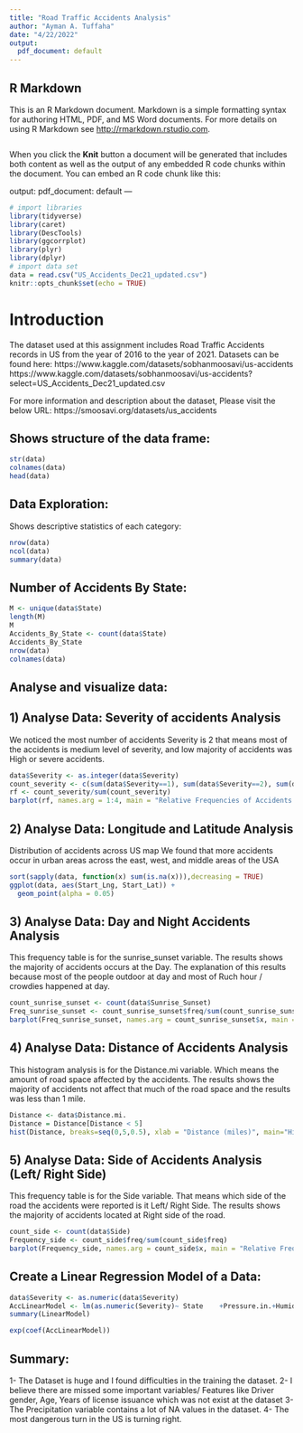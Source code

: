 ---
title: "Road Traffic Accidents Analysis"
author: "Ayman A. Tuffaha"
date: "4/22/2022"
output:
  pdf_document: default
---
## R Markdown
This is an R Markdown document. Markdown is a simple formatting syntax for authoring HTML, PDF, and MS Word documents. For more details on using R Markdown see <http://rmarkdown.rstudio.com>.
```{r}

```

When you click the **Knit** button a document will be generated that includes both content as well as the output of any embedded R code chunks within the document. You can embed an R code chunk like this:

output:
  pdf_document: default
---

```{r setup, include=FALSE}
# import libraries
library(tidyverse)
library(caret)
library(DescTools)
library(ggcorrplot)
library(plyr)
library(dplyr)
# import data set
data = read.csv("US_Accidents_Dec21_updated.csv")
knitr::opts_chunk$set(echo = TRUE)
```

# Introduction
The dataset used at this assignment includes Road Traffic Accidents records in US from the year of 2016 to the year of 2021.
Datasets can be found here:
https://www.kaggle.com/datasets/sobhanmoosavi/us-accidents
https://www.kaggle.com/datasets/sobhanmoosavi/us-accidents?select=US_Accidents_Dec21_updated.csv

For more information and description about the dataset, Please visit the below URL:
https://smoosavi.org/datasets/us_accidents

## Shows structure of the data frame:
```{r data_structure, echo=FALSE}
str(data)
colnames(data)
head(data)
```

## Data Exploration:
Shows descriptive statistics of each category:
```{r Data_Summary, echo=FALSE}
nrow(data)
ncol(data)
summary(data)
```
## Number of Accidents By State:

```{r Data_Summary, echo=FALSE}
M <- unique(data$State)
length(M)
M
Accidents_By_State <- count(data$State)
Accidents_By_State
nrow(data)
colnames(data)
```
## Analyse and visualize data:

## 1) Analyse Data: Severity of accidents Analysis
We noticed the most number of accidents Severity is 2 that means most of the accidents is medium level of severity, and low majority of accidents was High or severe accidents.
```{r hist_score, echo=FALSE}
data$Severity <- as.integer(data$Severity)
count_severity <- c(sum(data$Severity==1), sum(data$Severity==2), sum(data$Severity==3), sum(data$Severity==4))
rf <- count_severity/sum(count_severity)
barplot(rf, names.arg = 1:4, main = "Relative Frequencies of Accidents Severity")
```
## 2) Analyse Data: Longitude and Latitude Analysis
Distribution of accidents across US map
We found that more accidents occur in urban areas across the east, west, and middle areas of the USA
```{r corr_plot, echo=FALSE}
sort(sapply(data, function(x) sum(is.na(x))),decreasing = TRUE)
ggplot(data, aes(Start_Lng, Start_Lat)) +
  geom_point(alpha = 0.05)
```
## 3) Analyse Data: Day and Night Accidents Analysis
This frequency table is for the sunrise_sunset variable. The results shows the majority of accidents occurs at the Day. The explanation of this results because most of the people outdoor at day and most of Ruch hour / crowdies happened at day.

```{r corr_plot, echo=FALSE}
count_sunrise_sunset <- count(data$Sunrise_Sunset)
Freq_sunrise_sunset <- count_sunrise_sunset$freq/sum(count_sunrise_sunset$freq)
barplot(Freq_sunrise_sunset, names.arg = count_sunrise_sunset$x, main = "Relative Frequencies of Day and Night Accidents")
```
## 4) Analyse Data: Distance of Accidents Analysis
This histogram analysis is for the Distance.mi variable.
Which means the amount of road space affected by the accidents.
The results shows the majority of accidents not affect that much of the road space and the results was less than 1 mile.
```{r corr_plot, echo=FALSE}
Distance <- data$Distance.mi.
Distance = Distance[Distance < 5]
hist(Distance, breaks=seq(0,5,0.5), xlab = "Distance (miles)", main="Histogram of Distance of Accidents")
```

## 5) Analyse Data: Side of Accidents Analysis (Left/ Right Side)
This frequency table is for the Side variable. 
That means which side of the road the accidents were reported is it Left/ Right Side.
The results shows the majority of accidents located at Right side of the road.
```{r corr_plot, echo=FALSE}
count_side <- count(data$Side)
Frequency_side <- count_side$freq/sum(count_side$freq)
barplot(Frequency_side, names.arg = count_side$x, main = "Relative Frequencies of Accidents side (Left/ Right)")
```
## Create a Linear Regression Model of a Data:
```{r corr_plot, echo=FALSE}
data$Severity <- as.numeric(data$Severity)
AccLinearModel <- lm(as.numeric(Severity)~ State    +Pressure.in.+Humidity+Temperature.F.+Wind_Speed.mph,data = training)
summary(LinearModel)
```
```{r corr_plot, echo=FALSE}
exp(coef(AccLinearModel))
```

## Summary:
1- The Dataset is huge and I found difficulties in the training the dataset.
2- I believe there are missed some important variables/ Features like Driver gender, Age, Years of license issuance which was not exist at the dataset
3- The Precipitation variable contains a lot of NA values in the dataset.
4- The most dangerous turn in the US is turning right.